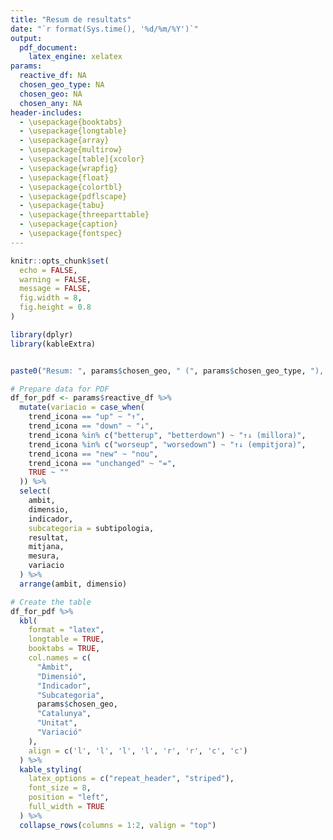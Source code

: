 ```yaml
---
title: "Resum de resultats"
date: "`r format(Sys.time(), '%d/%m/%Y')`"
output: 
  pdf_document:
    latex_engine: xelatex
params:
  reactive_df: NA
  chosen_geo_type: NA
  chosen_geo: NA
  chosen_any: NA
header-includes:
  - \usepackage{booktabs}
  - \usepackage{longtable}
  - \usepackage{array}
  - \usepackage{multirow}
  - \usepackage[table]{xcolor}
  - \usepackage{wrapfig}
  - \usepackage{float}
  - \usepackage{colortbl}
  - \usepackage{pdflscape}
  - \usepackage{tabu}
  - \usepackage{threeparttable}
  - \usepackage{caption}
  - \usepackage{fontspec}
---
```


```r
knitr::opts_chunk$set(
  echo = FALSE,
  warning = FALSE,
  message = FALSE,
  fig.width = 8,
  fig.height = 0.8
)

library(dplyr)
library(kableExtra)


paste0("Resum: ", params$chosen_geo, " (", params$chosen_geo_type, "), ", params$chosen_any)

# Prepare data for PDF
df_for_pdf <- params$reactive_df %>%
  mutate(variacio = case_when(
    trend_icona == "up" ~ "↑",
    trend_icona == "down" ~ "↓",
    trend_icona %in% c("betterup", "betterdown") ~ "↑↓ (millora)",
    trend_icona %in% c("worseup", "worsedown") ~ "↑↓ (empitjora)",
    trend_icona == "new" ~ "nou",
    trend_icona == "unchanged" ~ "=",
    TRUE ~ ""
  )) %>%
  select(
    ambit,
    dimensio,
    indicador,
    subcategoria = subtipologia,
    resultat,
    mitjana,
    mesura,
    variacio
  ) %>%
  arrange(ambit, dimensio)

# Create the table
df_for_pdf %>%
  kbl(
    format = "latex",
    longtable = TRUE,
    booktabs = TRUE,
    col.names = c(
      "Àmbit",
      "Dimensió",
      "Indicador",
      "Subcategoria",
      params$chosen_geo,
      "Catalunya",
      "Unitat",
      "Variació"
    ),
    align = c('l', 'l', 'l', 'l', 'r', 'r', 'c', 'c')
  ) %>%
  kable_styling(
    latex_options = c("repeat_header", "striped"),
    font_size = 8,
    position = "left",
    full_width = TRUE
  ) %>%
  collapse_rows(columns = 1:2, valign = "top")

```
